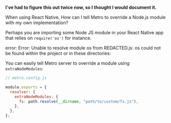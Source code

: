 **I've had to figure this out twice now, so I thought I would document it.**

When using React Native, How can I tell Metro to override a Node.js module with my own implementation?

Perhaps you are importing some Node JS module in your React Native app that relies on `require('os')` for instance.

error: Error: Unable to resolve module os from REDACTED.js: os could not be found within the project or in these directories:

You can easily tell Metro server to override a module using `extraNodeModules`:

```javascript
// metro.config.js

module.exports = {
  resolver: {
    extraNodeModules: {
      fs: path.resolve(__dirname, "path/to/custom/fs.js"),
    },
  },
};
```
